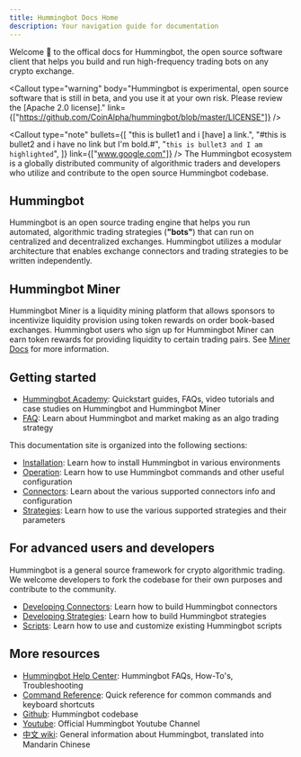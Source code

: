 ```yaml
---
title: Hummingbot Docs Home
description: Your navigation guide for documentation
---
```



Welcome 👋 to the offical docs for Hummingbot, the open source software client that helps you build and run high-frequency trading bots on any crypto exchange.

<Callout
  type="warning"
  body="Hummingbot is experimental, open source software that is still in beta, and you use it at your own risk. Please review the [Apache 2.0 license]."
  link={["https://github.com/CoinAlpha/hummingbot/blob/master/LICENSE"]}
/>

<Callout
  type="note"
  bullets={[
    "this is bullet1 and i [have] a link.",
    "#this is bullet2 and i have no link but I'm bold.#",
    "`this is bullet3 and I am highlighted`",
  ]}
  link={["www.google.com"]}
/>
The Hummingbot ecosystem is a globally distributed community of algorithmic traders
and developers who utilize and contribute to the open source Hummingbot codebase.

## Hummingbot

Hummingbot is an open source trading engine that helps you run automated, algorithmic trading strategies (**"bots"**) that can run on centralized and decentralized exchanges. Hummingbot utilizes a modular architecture that enables exchange connectors and trading strategies to be written independently.

## Hummingbot Miner

Hummingbot Miner is a liquidity mining platform that allows sponsors to incentivize liquidity provision using token rewards on order book-based exchanges. Hummingbot users who sign up for Hummingbot Miner can earn token rewards for providing liquidity to certain trading pairs.
See [Miner Docs](https://docs.hummingbot.io/miner) for more information.

## Getting started

- [Hummingbot Academy](https://hummingbot.io/academy/): Quickstart guides, FAQs, video tutorials and case studies on Hummingbot and Hummingbot Miner
- [FAQ](/resources/faq): Learn about Hummingbot and market making as an algo trading strategy

This documentation site is organized into the following sections:

- [Installation](/installation/overview): Learn how to install Hummingbot in various environments
- [Operation](/operation/client): Learn how to use Hummingbot commands and other useful configuration
- [Connectors](/exchange-connectors/overview): Learn about the various supported connectors info and configuration
- [Strategies](/strategies/overview): Learn how to use the various supported strategies and their parameters

## For advanced users and developers

Hummingbot is a general source framework for crypto algorithmic trading. We welcome developers to fork the codebase for their own purposes and contribute to the community.

- [Developing Connectors](/developer/overview): Learn how to build Hummingbot connectors
- [Developing Strategies](/developer/strategies-overview): Learn how to build Hummingbot strategies
- [Scripts](/scripts/overview): Learn how to use and customize existing Hummingbot scripts

## More resources

- [Hummingbot Help Center](https://hummingbot.zendesk.com/hc/en-us): Hummingbot FAQs, How-To's, Troubleshooting
- [Command Reference](/operation/command-ref): Quick reference for common commands and keyboard shortcuts
- [Github](https://github.com/coinalpha/hummingbot): Hummingbot codebase
- [Youtube](https://www.youtube.com/channel/UCxzzdEnDRbylLMWmaMjywOA): Official Hummingbot Youtube Channel
- [中文 wiki](https://github.com/coinalpha/hummingbot_chinese): General information about Hummingbot, translated into Mandarin Chinese
